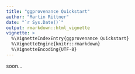 ```yaml
---
title: "ggprovenance Quickstart"
author: "Martin Rittner"
date: "`r Sys.Date()`"
output: rmarkdown::html_vignette
vignette: >
  %\VignetteIndexEntry{ggprovenance Quickstart}
  %\VignetteEngine{knitr::rmarkdown}
  %\VignetteEncoding{UTF-8}
---
```


soon...

